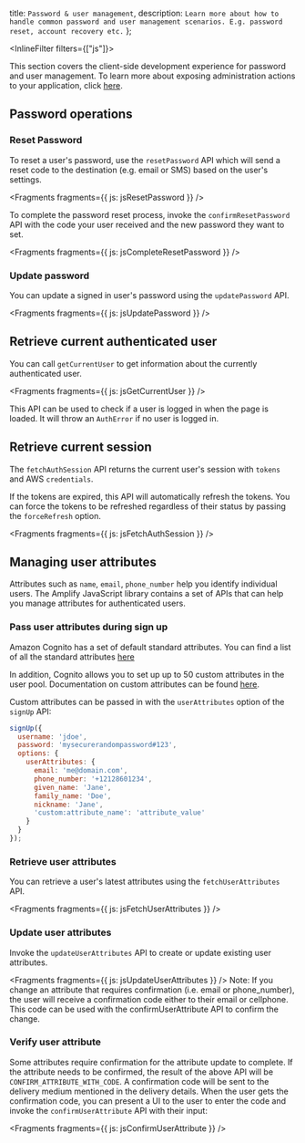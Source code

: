   title: `Password & user management`,
  description: `Learn more about how to handle common password and user management scenarios. E.g. password reset, account recovery etc.`
};

<InlineFilter filters={["js"]}>

This section covers the client-side development experience for password and user management. To learn more about exposing administration actions to your application, click [here](/cli/auth/admin).

## Password operations

### Reset Password

To reset a user's password, use the `resetPassword` API which will send a reset code to the destination (e.g. email or SMS) based on the user's settings.


<Fragments fragments={{ js: jsResetPassword }} />

To complete the password reset process, invoke the `confirmResetPassword` API with the code your user received and the new password they want to set.


<Fragments fragments={{ js: jsCompleteResetPassword }} />

### Update password

You can update a signed in user's password using the `updatePassword` API.


<Fragments fragments={{ js: jsUpdatePassword }} />

## Retrieve current authenticated user

You can call `getCurrentUser` to get information about the currently authenticated user.


<Fragments fragments={{ js: jsGetCurrentUser }} />

This API can be used to check if a user is logged in when the page is loaded. It will throw an `AuthError` if no user is logged in.

## Retrieve current session

The `fetchAuthSession` API returns the current user's session with `tokens` and AWS `credentials`.

If the tokens are expired, this API will automatically refresh the tokens. You can force the tokens to be refreshed regardless of their status by passing the `forceRefresh` option.


<Fragments fragments={{ js: jsFetchAuthSession }} />

## Managing user attributes

Attributes such as `name`, `email`, `phone_number` help you identify individual users. The Amplify JavaScript library contains a set of APIs that can help you manage attributes for authenticated users.

### Pass user attributes during sign up

Amazon Cognito has a set of default standard attributes. You can find a list of all the standard attributes [here](https://docs.aws.amazon.com/cognito/latest/developerguide/user-pool-settings-attributes.html#cognito-user-pools-standard-attributes)

In addition, Cognito allows you to set up up to 50 custom attributes in the user pool. Documentation on custom attributes can be found [here](https://docs.aws.amazon.com/cognito/latest/developerguide/user-pool-settings-attributes.html#user-pool-settings-custom-attributes).

Custom attributes can be passed in with the `userAttributes` option of the `signUp` API:

```javascript
signUp({
  username: 'jdoe',
  password: 'mysecurerandompassword#123',
  options: {
    userAttributes: {
      email: 'me@domain.com',
      phone_number: '+12128601234',
      given_name: 'Jane',
      family_name: 'Doe',
      nickname: 'Jane',
      'custom:attribute_name': 'attribute_value'
    }
  }
});
```

### Retrieve user attributes

You can retrieve a user's latest attributes using the `fetchUserAttributes` API.


<Fragments fragments={{ js: jsFetchUserAttributes }} />

### Update user attributes

Invoke the `updateUserAttributes` API to create or update existing user attributes.


<Fragments fragments={{ js: jsUpdateUserAttributes }} />
<Callout>
  Note: If you change an attribute that requires confirmation (i.e. email or
  phone_number), the user will receive a confirmation code either to their email
  or cellphone. This code can be used with the confirmUserAttribute API to
  confirm the change.
</Callout>

### Verify user attribute

Some attributes require confirmation for the attribute update to complete. If the attribute needs to be confirmed, the result of the above API will be `CONFIRM_ATTRIBUTE_WITH_CODE`. A confirmation code will be sent to the delivery medium mentioned in the delivery details. When the user gets the confirmation code, you can present a UI to the user to enter the code and invoke the `confirmUserAttribute` API with their input:


<Fragments fragments={{ js: jsConfirmUserAttribute }} />

</InlineFilter>
